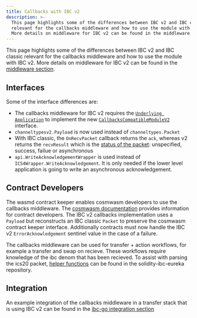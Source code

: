 ```yaml
---
title: Callbacks with IBC v2
description: >-
  This page highlights some of the differences between IBC v2 and IBC classic
  relevant for the callbacks middleware and how to use the module with IBC v2.
  More details on middleware for IBC v2 can be found in the middleware section.
---
```


This page highlights some of the differences between IBC v2 and IBC classic relevant for the callbacks middleware and how to use the module with IBC v2. More details on middleware for IBC v2 can be found in the [middleware section](/ibc/next/ibc/middleware/developIBCv2).

## Interfaces

Some of the interface differences are:

* The callbacks middleware for IBC v2 requires the [`Underlying Application`](/ibc/next/middleware/callbacks/overview) to implement the new [`CallbacksCompatibleModuleV2`](https://github.com/cosmos/ibc-go/blob/main/modules/apps/callbacks/types/callbacks.go#L53-L58) interface.
* `channeltypesv2.Payload` is now used instead of `channeltypes.Packet`
* With IBC classic, the `OnRecvPacket` callback returns the `ack`, whereas v2 returns the `recvResult` which is the [status of the packet](https://github.com/cosmos/ibc-go/blob/main/modules/core/04-channel/v2/types/packet.pb.go#L26-L38): unspecified, success, failue or asynchronous
* `api.WriteAcknowledgementWrapper` is used instead of `ICS4Wrapper.WriteAcknowledgement`. It is only needed if the lower level application is going to write an asynchronous acknowledgement.

## Contract Developers

The wasmd contract keeper enables cosmwasm developers to use the callbacks middleware. The [cosmwasm documentation](https://cosmwasm.cosmos.network/ibc/extensions/callbacks) provides information for contract developers. The IBC v2 callbacks implementation uses a `Payload` but reconstructs an IBC classic `Packet` to preserve the cosmwasm contract keeper interface. Additionally contracts must now handle the IBC v2 `ErrorAcknowledgement` sentinel value in the case of a failure.

The callbacks middleware can be used for transfer + action workflows, for example a transfer and swap on recieve. These workflows require knowledge of the ibc denom that has been recieved. To assist with parsing the ics20 packet, [helper functions](https://github.com/cosmos/solidity-ibc-eureka/blob/a8870b023e58622fb7b3f733572c684851f8e5ee/packages/cosmwasm/ibc-callbacks-helpers/src/ics20.rs#L7-L41) can be found in the solidity-ibc-eureka repository.

## Integration

An example integration of the callbacks middleware in a transfer stack that is using IBC v2 can be found in the [ibc-go integration section](/ibc/next/ibc/integration)
